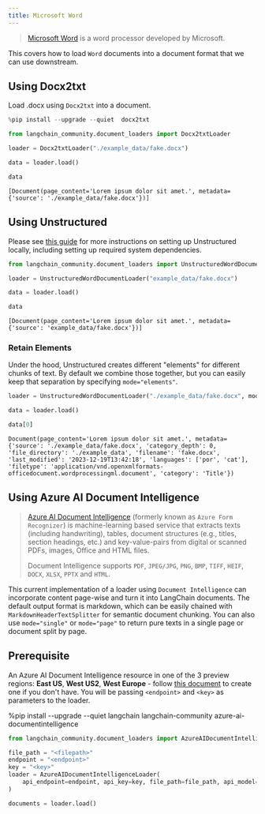 ```yaml
---
title: Microsoft Word
---
```


>[Microsoft Word](https://www.microsoft.com/en-us/microsoft-365/word) is a word processor developed by Microsoft.

This covers how to load `Word` documents into a document format that we can use downstream.

## Using Docx2txt

Load .docx using `Docx2txt` into a document.


```python
%pip install --upgrade --quiet  docx2txt
```


```python
from langchain_community.document_loaders import Docx2txtLoader

loader = Docx2txtLoader("./example_data/fake.docx")

data = loader.load()

data
```



```output
[Document(page_content='Lorem ipsum dolor sit amet.', metadata={'source': './example_data/fake.docx'})]
```


## Using Unstructured

Please see [this guide](/oss/javascript/integrations/providers/unstructured/) for more instructions on setting up Unstructured locally, including setting up required system dependencies.


```python
from langchain_community.document_loaders import UnstructuredWordDocumentLoader

loader = UnstructuredWordDocumentLoader("example_data/fake.docx")

data = loader.load()

data
```



```output
[Document(page_content='Lorem ipsum dolor sit amet.', metadata={'source': 'example_data/fake.docx'})]
```


### Retain Elements

Under the hood, Unstructured creates different "elements" for different chunks of text. By default we combine those together, but you can easily keep that separation by specifying `mode="elements"`.


```python
loader = UnstructuredWordDocumentLoader("./example_data/fake.docx", mode="elements")

data = loader.load()

data[0]
```



```output
Document(page_content='Lorem ipsum dolor sit amet.', metadata={'source': './example_data/fake.docx', 'category_depth': 0, 'file_directory': './example_data', 'filename': 'fake.docx', 'last_modified': '2023-12-19T13:42:18', 'languages': ['por', 'cat'], 'filetype': 'application/vnd.openxmlformats-officedocument.wordprocessingml.document', 'category': 'Title'})
```


## Using Azure AI Document Intelligence

>[Azure AI Document Intelligence](https://aka.ms/doc-intelligence) (formerly known as `Azure Form Recognizer`) is machine-learning 
>based service that extracts texts (including handwriting), tables, document structures (e.g., titles, section headings, etc.) and key-value-pairs from
>digital or scanned PDFs, images, Office and HTML files.
>
>Document Intelligence supports `PDF`, `JPEG/JPG`, `PNG`, `BMP`, `TIFF`, `HEIF`, `DOCX`, `XLSX`, `PPTX` and `HTML`.

This current implementation of a loader using `Document Intelligence` can incorporate content page-wise and turn it into LangChain documents. The default output format is markdown, which can be easily chained with `MarkdownHeaderTextSplitter` for semantic document chunking. You can also use `mode="single"` or `mode="page"` to return pure texts in a single page or document split by page.


## Prerequisite

An Azure AI Document Intelligence resource in one of the 3 preview regions: **East US**, **West US2**, **West Europe** - follow [this document](https://learn.microsoft.com/azure/ai-services/document-intelligence/create-document-intelligence-resource?view=doc-intel-4.0.0) to create one if you don't have. You will be passing `<endpoint>` and `<key>` as parameters to the loader.

%pip install --upgrade --quiet  langchain langchain-community azure-ai-documentintelligence


```python
from langchain_community.document_loaders import AzureAIDocumentIntelligenceLoader

file_path = "<filepath>"
endpoint = "<endpoint>"
key = "<key>"
loader = AzureAIDocumentIntelligenceLoader(
    api_endpoint=endpoint, api_key=key, file_path=file_path, api_model="prebuilt-layout"
)

documents = loader.load()
```
